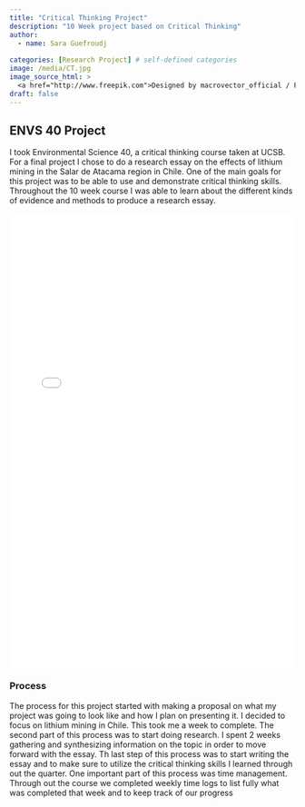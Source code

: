 ```yaml
---
title: "Critical Thinking Project"
description: "10 Week project based on Critical Thinking"
author:
  - name: Sara Guefroudj
    
categories: [Research Project] # self-defined categories
image: /media/CT.jpg
image_source_html: >
  <a href="http://www.freepik.com">Designed by macrovector_official / Freepik</a>
draft: false 
---
```


## ENVS 40 Project

I took Environmental Science 40, a critical thinking course taken at UCSB. For a final project I chose to do a research essay on the effects of lithium mining in the Salar de Atacama region in Chile. One of the main goals for this project was to be able to use and demonstrate critical thinking skills. Throughout the 10 week course I was able to learn about the different kinds of evidence and methods to produce a research essay.

<iframe src="research_essay.pdf" width="100%" height="800px" style="border: none;">

<a href="research_essay.pdf">Download PDF</a>.

</iframe>

### Process
The process for this project started with making a proposal on what my project was going to look like and how I plan on presenting it. I decided to focus on lithium mining in Chile. This took me a week to complete. The second part of this process was to start doing research. I spent 2 weeks gathering and synthesizing information on the topic in order to move forward with the essay. Th last step of this process was to start writing the essay and to make sure to utilize the critical thinking skills I learned through out the quarter. One important part of this process was time management. Through out the course we completed weekly time logs to list fully what was completed that week and to keep track of our progress
